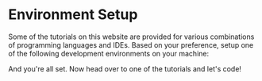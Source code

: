

# Environment Setup

Some of the tutorials on this website are provided for various combinations
of programming languages and IDEs. Based on your preference, setup one of the
following development environments on your machine:

<Tabs groupId="development-environment">
    <TabItem value="nodejs-vscode" label="Node.js & VSCode" default>
        <NodeJsVsCodeSetup />
    </TabItem>
    <TabItem value="dotnet-vscode" label=".NET 6 & VSCode" default>
        <DotNetVsCodeSetup />
    </TabItem>
    <TabItem value="dotnet-vs2022" label=".NET 6 & VS2022" default>
        <DotNetVs2022Setup />
    </TabItem>
</Tabs>

And you're all set. Now head over to one of the tutorials and let's code!
